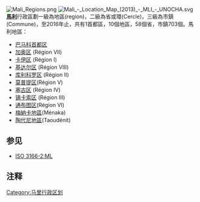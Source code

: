 {{noteTA
|G1=地名
}}
[[File:Mali_Regions.png|right]]
[[File:Mali_-_Location_Map_(2013)_-_MLI_-_UNOCHA.svg|right]]
'''[[馬利|馬利]]'''行政區劃一級為地區(region)，二級為省或環(Cercle)，三級為市鎮(Commune)，至2016年止，共有1首都區，10個地區，58個省，市鎮703個。馬利地區：
* [[巴马科|巴马科首都区]]
* [[加奥区|加奥区]] (Région VII)
* [[卡伊区|卡伊区]] (Région I)
* [[基达尔区|基达尔区]] (Région VIII)
* [[库利科罗区|库利科罗区]] (Région II)
* [[莫普提区|莫普提区]](Région V) 
* [[塞古区|塞古区]] (Région IV)
* [[锡卡索区|锡卡索区]] (Région III)
* [[通布图区|通布图区]](Région VI)
* [[梅納卡地區|梅納卡地區]](Ménaka)
* [[陶代尼地區|陶代尼地區]](Taoudénit)
==参见==
*[[ISO_3166-2:ML|ISO 3166-2:ML]]

== 注释 ==
{{reflist}}

{{非洲题目|行政区划}}
{{Mali regions}}

{{馬利主題}}
[[Category:马里行政区划|Category:马里行政区划]]
